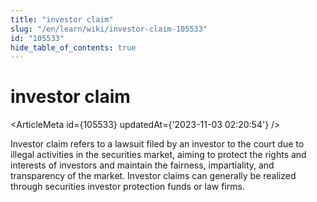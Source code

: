 ```yaml
---
title: "investor claim"
slug: "/en/learn/wiki/investor-claim-105533"
id: "105533"
hide_table_of_contents: true
---
```



# investor claim

<ArticleMeta id={105533} updatedAt={'2023-11-03 02:20:54'} />
<div className='border-solid border-b border-t-0 my-4 border-[var(--ifm-color-gray-300)]' />

Investor claim refers to a lawsuit filed by an investor to the court due to illegal activities in the securities market, aiming to protect the rights and interests of investors and maintain the fairness, impartiality, and transparency of the market. Investor claims can generally be realized through securities investor protection funds or law firms.
